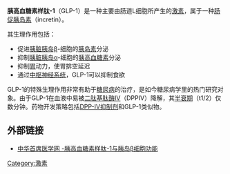 '''胰高血糖素样肽-1'''（GLP-1）是一种主要由肠道L细胞所产生的[[激素|激素]]，属于一种[[肠促胰岛素|肠促胰岛素]]（incretin）。

其生理作用包括：
* 促进[[胰脏|胰脏]][[胰岛|胰岛]]β-细胞的[[胰岛素|胰岛素]]分泌 
* 抑制[[胰脏|胰脏]][[胰岛|胰岛]]α-细胞的[[胰高血糖素|胰高血糖素]]分泌
* 抑制[[胃|胃]]动力，使胃排空延迟
* 通过[[中枢神经系统|中枢神经系统]]，GLP-1可以抑制食欲

GLP-1的特殊生理作用非常有助于[[糖尿病|糖尿病]]的治疗，是如今糖尿病学里的热门研究对象。由于GLP-1在血液中易被[[二肽基肽酶Ⅳ|二肽基肽酶Ⅳ]]（DPPIV）降解，其[[半衰期|半衰期]]（t1/2）仅数分钟。药物开发策略包括[[DPP-Ⅳ抑制剂|DPP-Ⅳ抑制剂]]和GLP-1类似物。

== 外部链接 ==
*[https://web.archive.org/web/20070929160435/http://www.shouxi.net/journal/200407/112_11654.aspx 中华首席医学网 -胰高血糖素样肽-1与胰岛β细胞功能]

{{激素}}
{{Peptidergics}}

[[Category:激素|Category:激素]]